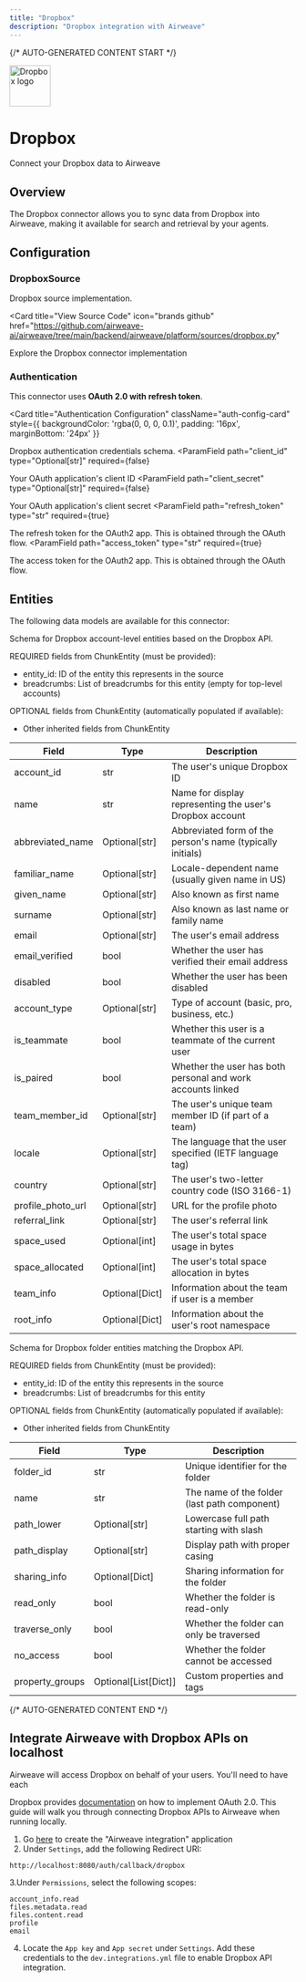 ```yaml
---
title: "Dropbox"
description: "Dropbox integration with Airweave"
---
```


{/* AUTO-GENERATED CONTENT START */}



<div className="connector-header">
  <img src="icon.svg" alt="Dropbox logo" width="72" height="72" className="connector-icon" />
  <div className="connector-info">
    <h1>Dropbox</h1>
    <p>Connect your Dropbox data to Airweave</p>
  </div>
</div>

## Overview

The Dropbox connector allows you to sync data from Dropbox into Airweave, making it available for search and retrieval by your agents.

## Configuration


### DropboxSource

Dropbox source implementation.


<Card
  title="View Source Code"
  icon="brands github"
  href="https://github.com/airweave-ai/airweave/tree/main/backend/airweave/platform/sources/dropbox.py"
>
  Explore the Dropbox connector implementation
</Card>

### Authentication

This connector uses **OAuth 2.0 with refresh token**.

<Card
  title="Authentication Configuration"
  className="auth-config-card"
  style={{ backgroundColor: 'rgba(0, 0, 0, 0.1)', padding: '16px', marginBottom: '24px' }}
>

Dropbox authentication credentials schema.
<ParamField
  path="client_id"
  type="Optional[str]"
  required={false}
>
  Your OAuth application's client ID
</ParamField>
<ParamField
  path="client_secret"
  type="Optional[str]"
  required={false}
>
  Your OAuth application's client secret
</ParamField>
<ParamField
  path="refresh_token"
  type="str"
  required={true}
>
  The refresh token for the OAuth2 app. This is obtained through the OAuth flow.
</ParamField>
<ParamField
  path="access_token"
  type="str"
  required={true}
>
  The access token for the OAuth2 app. This is obtained through the OAuth flow.
</ParamField>
</Card>


## Entities

The following data models are available for this connector:

<Accordion title="DropboxAccountEntity">

Schema for Dropbox account-level entities based on the Dropbox API.

REQUIRED fields from ChunkEntity (must be provided):
- entity_id: ID of the entity this represents in the source
- breadcrumbs: List of breadcrumbs for this entity (empty for top-level accounts)

OPTIONAL fields from ChunkEntity (automatically populated if available):
- Other inherited fields from ChunkEntity

| Field | Type | Description |
|-------|------|-------------|
| account_id | str | The user's unique Dropbox ID |
| name | str | Name for display representing the user's Dropbox account |
| abbreviated_name | Optional[str] | Abbreviated form of the person's name (typically initials) |
| familiar_name | Optional[str] | Locale-dependent name (usually given name in US) |
| given_name | Optional[str] | Also known as first name |
| surname | Optional[str] | Also known as last name or family name |
| email | Optional[str] | The user's email address |
| email_verified | bool | Whether the user has verified their email address |
| disabled | bool | Whether the user has been disabled |
| account_type | Optional[str] | Type of account (basic, pro, business, etc.) |
| is_teammate | bool | Whether this user is a teammate of the current user |
| is_paired | bool | Whether the user has both personal and work accounts linked |
| team_member_id | Optional[str] | The user's unique team member ID (if part of a team) |
| locale | Optional[str] | The language that the user specified (IETF language tag) |
| country | Optional[str] | The user's two-letter country code (ISO 3166-1) |
| profile_photo_url | Optional[str] | URL for the profile photo |
| referral_link | Optional[str] | The user's referral link |
| space_used | Optional[int] | The user's total space usage in bytes |
| space_allocated | Optional[int] | The user's total space allocation in bytes |
| team_info | Optional[Dict] | Information about the team if user is a member |
| root_info | Optional[Dict] | Information about the user's root namespace |

</Accordion>
<Accordion title="DropboxFolderEntity">

Schema for Dropbox folder entities matching the Dropbox API.

REQUIRED fields from ChunkEntity (must be provided):
- entity_id: ID of the entity this represents in the source
- breadcrumbs: List of breadcrumbs for this entity

OPTIONAL fields from ChunkEntity (automatically populated if available):
- Other inherited fields from ChunkEntity

| Field | Type | Description |
|-------|------|-------------|
| folder_id | str | Unique identifier for the folder |
| name | str | The name of the folder (last path component) |
| path_lower | Optional[str] | Lowercase full path starting with slash |
| path_display | Optional[str] | Display path with proper casing |
| sharing_info | Optional[Dict] | Sharing information for the folder |
| read_only | bool | Whether the folder is read-only |
| traverse_only | bool | Whether the folder can only be traversed |
| no_access | bool | Whether the folder cannot be accessed |
| property_groups | Optional[List[Dict]] | Custom properties and tags |

</Accordion>




{/* AUTO-GENERATED CONTENT END */}

## Integrate Airweave with Dropbox APIs on localhost

Airweave will access Dropbox on behalf of your users. You'll need to have each

Dropbox provides [documentation](https://developers.dropbox.com/oauth-guide) on how to implement OAuth 2.0.
This guide will walk you through connecting Dropbox APIs to Airweave when running locally.
1. Go [here](https://www.dropbox.com/developers/apps/create) to create the "Airweave integration" application
2. Under `Settings`, add the following Redirect URI:
  ```
  http://localhost:8080/auth/callback/dropbox
  ```
3.Under `Permissions`, select the following scopes:
  ```
  account_info.read
  files.metadata.read
  files.content.read
  profile
  email
  ```
4. Locate the `App key` and `App secret` under `Settings`. Add these credentials to the `dev.integrations.yml` file to enable Dropbox API integration.
